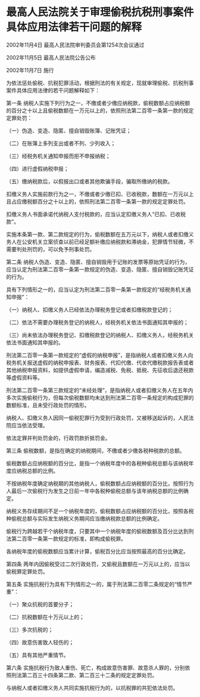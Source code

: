 # 最高人民法院关于审理偷税抗税刑事案件具体应用法律若干问题的解释

2002年11月4日 最高人民法院审判委员会第1254次会议通过

2002年11月5日 最高人民法院公告公布

2002年11月7日 施行

  

为依法惩处偷税、抗税犯罪活动，根据刑法的有关规定，现就审理偷税、抗税刑事案件具体应用法律的若干问题解释如下：

第一条 纳税人实施下列行为之一，不缴或者少缴应纳税款，偷税数额占应纳税额的百分之十以上且偷税数额在一万元以上的，依照刑法第二百零一条第一款的规定定罪处罚：

（一）伪造、变造、隐匿、擅自销毁账簿、记账凭证；

（二）在账簿上多列支出或者不列、少列收入；

（三）经税务机关通知申报而拒不申报纳税；

（四）进行虚假纳税申报；

（五）缴纳税款后，以假报出口或者其他欺骗手段，骗取所缴纳的税款。

扣缴义务人实施前款行为之一，不缴或者少缴已扣、已收税款，数额在一万元以上且占应缴税额百分之十以上的，依照刑法第二百零一条第一款的规定定罪处罚。

扣缴义务人书面承诺代纳税人支付税款的，应当认定扣缴义务人“已扣、已收税款”。

实施本条第一款、第二款规定的行为，偷税数额在五万元以下，纳税人或者扣缴义务人在公安机关立案侦查以前已经足额补缴应纳税款和滞纳金，犯罪情节轻微，不需要判处刑罚的，可以免予刑事处罚。

第二条 纳税人伪造、变造、隐匿、擅自销毁用于记账的发票等原始凭证的行为，应当认定为刑法第二百零一条第一款规定的伪造、变造、隐匿、擅自销毁记账凭证的行为。

具有下列情形之一的，应当认定为刑法第二百零一条第一款规定的“经税务机关通知申报”：

（一）纳税人、扣缴义务人已经依法办理税务登记或者扣缴税款登记的；

（二）依法不需要办理税务登记的纳税人，经税务机关依法书面通知其申报的；

（三）尚未依法办理税务登记、扣缴税款登记的纳税人、扣缴义务人，经税务机关依法书面通知其申报的。

刑法第二百零一条第一款规定的“虚假的纳税申报”，是指纳税人或者扣缴义务人向税务机关报送虚假的纳税申报表、财务报表、代扣代缴、代收代缴税款报告表或者其他纳税申报资料，如提供虚假申请，编造减税、免税、抵税、先征收后退还税款等虚假资料等。

刑法第二百零一条第三款规定的“未经处理”，是指纳税人或者扣缴义务人在五年内多次实施偷税行为，但每次偷税数额均未达到刑法第二百零一条规定的构成犯罪的数额标准，且未受行政处罚的情形。

纳税人、扣缴义务人因同一偷税犯罪行为受到行政处罚，又被移送起诉的，人民法院应当依法受理。

依法定罪并判处罚金的，行政罚款折抵罚金。

第三条 偷税数额，是指在确定的纳税期间，不缴或者少缴各税种税款的总额。

偷税数额占应纳税额的百分比，是指一个纳税年度中的各税种偷税总额与该纳税年度应纳税总额的比例。

不按纳税年度确定纳税期的其他纳税人，偷税数额占应纳税额的百分比，按照行为人最后一次偷税行为发生之日前一年中各税种偷税总额与该年纳税总额的比例确定。

纳税义务存续期间不足一个纳税年度的，偷税数额占应纳税额的百分比，按照各税种偷税总额与实际发生纳税义务期间应当缴纳税款总额的比例确定。

偷税行为跨越若干个纳税年度，只要其中一个纳税年度的偷税数额及百分比达到刑法第二百零一条第一款规定的标准，即构成偷税罪。

各纳税年度的偷税数额应当累计计算，偷税百分比应当按照最高的百分比确定。

第四条 两年内因偷税受过二次行政处罚，又偷税且数额在一万元以上的，应当以偷税罪定罪处罚。

第五条 实施抗税行为具有下列情形之一的，属于刑法第二百零二条规定的“情节严重”：

（一）聚众抗税的首要分子；

（二）抗税数额在十万元以上的；

（三）多次抗税的；

（四）故意伤害致人轻伤的；

（五）具有其他严重情节。

第六条 实施抗税行为致人重伤、死亡，构成故意伤害罪、故意杀人罪的，分别依照刑法第二百三十四条第二款、第二百三十二条的规定定罪处罚。

与纳税人或者扣缴义务人共同实施抗税行为的，以抗税罪的共犯依法处罚。